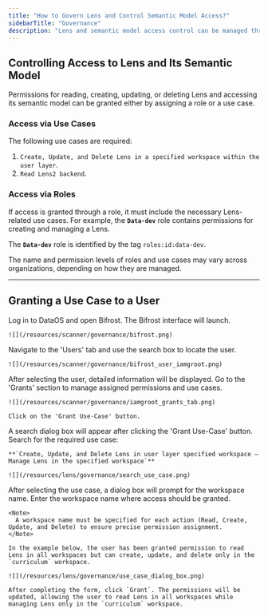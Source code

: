 ```yaml
---
title: "How to Govern Lens and Control Semantic Model Access?"
sidebarTitle: "Governance"
description: "Lens and semantic model access control can be managed through Bifrost. An operator or administrator can regulate access by assigning either roles or use cases."
---
```


## Controlling Access to Lens and Its Semantic Model  

Permissions for reading, creating, updating, or deleting Lens and accessing its semantic model can be granted either by assigning a role or a use case.  

### Access via Use Cases  

The following use cases are required:  

1. `Create, Update, and Delete Lens in a specified workspace within the user layer`.
2. `Read Lens2 backend`.  

### Access via Roles  

If access is granted through a role, it must include the necessary Lens-related use cases. For example, the **`Data-dev`** role contains permissions for creating and managing a Lens.  

The **`Data-dev`** role is identified by the tag `roles:id:data-dev`.  

<Note>  
The name and permission levels of roles and use cases may vary across organizations, depending on how they are managed.  
</Note>  

---

## Granting a Use Case to a User  

<Steps>  

  <Step title="Navigate to DataOS">  
    Log in to DataOS and open Bifrost. The Bifrost interface will launch.  

    ![](/resources/scanner/governance/bifrost.png)  
  </Step>  

  <Step title="Search for the User" titleSize="h2">  
    Navigate to the 'Users' tab and use the search box to locate the user.  

    ![](/resources/scanner/governance/bifrost_user_iamgroot.png)  
  </Step>  

  <Step title="Select the User" titleSize="h2">  
    After selecting the user, detailed information will be displayed. Go to the 'Grants' section to manage assigned permissions and use cases.  

    ![](/resources/scanner/governance/iamgroot_grants_tab.png)  

    Click on the 'Grant Use-Case' button.  
  </Step>  

  <Step title="Search for the Required Use Case" titleSize="h2">  
    A search dialog box will appear after clicking the 'Grant Use-Case' button. Search for the required use case:  

    **`Create, Update, and Delete Lens in user layer specified workspace – Manage Lens in the specified workspace`**  

    ![](/resources/lens/governance/search_use_case.png)  
  </Step>  

  <Step title="Specify the Workspace" titleSize="h2">  
    After selecting the use case, a dialog box will prompt for the workspace name. Enter the workspace name where access should be granted.  

    <Note>  
      A workspace name must be specified for each action (Read, Create, Update, and Delete) to ensure precise permission assignment.  
    </Note>  

    In the example below, the user has been granted permission to read Lens in all workspaces but can create, update, and delete only in the `curriculum` workspace.  

    ![](/resources/lens/governance/use_case_dialog_box.png)  

    After completing the form, click `Grant`. The permissions will be updated, allowing the user to read Lens in all workspaces while managing Lens only in the `curriculum` workspace.  
  </Step>  

</Steps>  